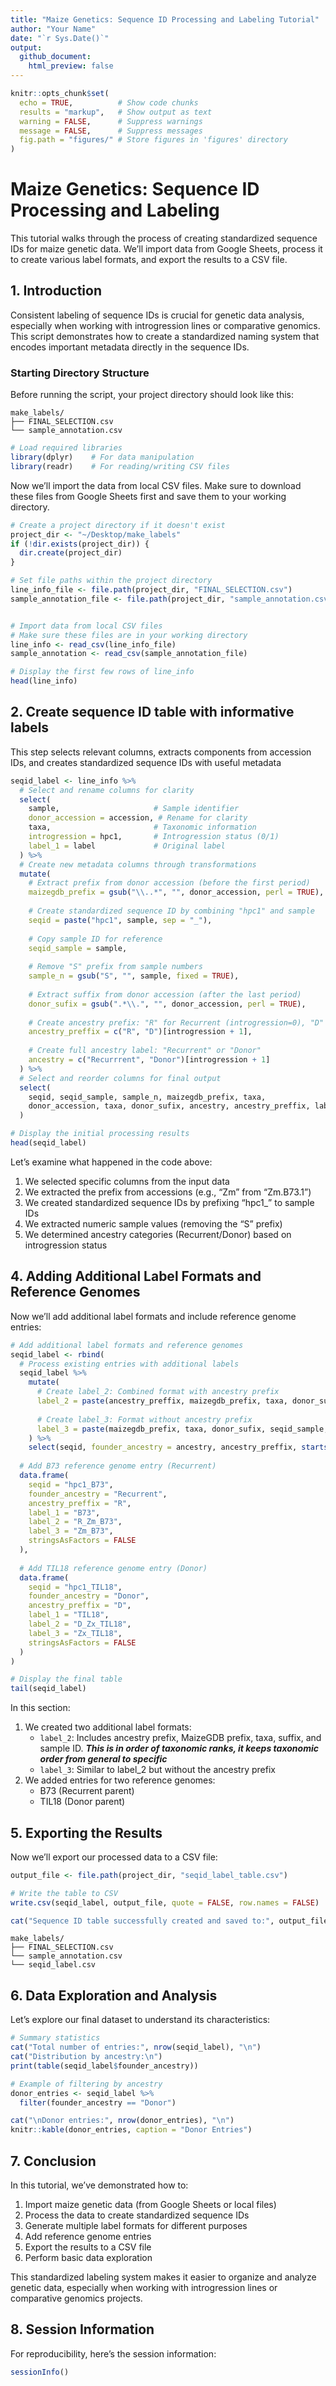 ```yaml
---
title: "Maize Genetics: Sequence ID Processing and Labeling Tutorial"
author: "Your Name"
date: "`r Sys.Date()`"
output: 
  github_document:
    html_preview: false
---
```


```r
knitr::opts_chunk$set(
  echo = TRUE,          # Show code chunks
  results = "markup",   # Show output as text
  warning = FALSE,      # Suppress warnings
  message = FALSE,      # Suppress messages
  fig.path = "figures/" # Store figures in 'figures' directory
)
```

# Maize Genetics: Sequence ID Processing and Labeling

This tutorial walks through the process of creating standardized sequence IDs for maize genetic data. We'll import data from Google Sheets, process it to create various label formats, and export the results to a CSV file.

## 1. Introduction

Consistent labeling of sequence IDs is crucial for genetic data analysis, especially when working with introgression lines or comparative genomics. This script demonstrates how to create a standardized naming system that encodes important metadata directly in the sequence IDs.

### Starting Directory Structure

Before running the script, your project directory should look like this:

```
make_labels/
├── FINAL_SELECTION.csv
└── sample_annotation.csv
```


```r
# Load required libraries
library(dplyr)    # For data manipulation
library(readr)    # For reading/writing CSV files
```

Now we'll import the data from local CSV files. Make sure to download these files from Google Sheets first and save them to your working directory.

```r

# Create a project directory if it doesn't exist
project_dir <- "~/Desktop/make_labels"
if (!dir.exists(project_dir)) {
  dir.create(project_dir)
}

# Set file paths within the project directory
line_info_file <- file.path(project_dir, "FINAL_SELECTION.csv")
sample_annotation_file <- file.path(project_dir, "sample_annotation.csv")


# Import data from local CSV files
# Make sure these files are in your working directory
line_info <- read_csv(line_info_file)
sample_annotation <- read_csv(sample_annotation_file)

# Display the first few rows of line_info
head(line_info)
```


## 2. Create sequence ID table with informative labels
This step selects relevant columns, extracts components from accession IDs, and creates standardized sequence IDs with useful metadata

```r
seqid_label <- line_info %>%
  # Select and rename columns for clarity
  select(
    sample,                     # Sample identifier
    donor_accession = accession, # Rename for clarity
    taxa,                       # Taxonomic information
    introgression = hpc1,       # Introgression status (0/1)
    label_1 = label             # Original label
  ) %>%
  # Create new metadata columns through transformations
  mutate(
    # Extract prefix from donor accession (before the first period)
    maizegdb_prefix = gsub("\\..*", "", donor_accession, perl = TRUE),
    
    # Create standardized sequence ID by combining "hpc1" and sample
    seqid = paste("hpc1", sample, sep = "_"),
    
    # Copy sample ID for reference
    seqid_sample = sample,
    
    # Remove "S" prefix from sample numbers
    sample_n = gsub("S", "", sample, fixed = TRUE),
    
    # Extract suffix from donor accession (after the last period)
    donor_sufix = gsub(".*\\.", "", donor_accession, perl = TRUE),
    
    # Create ancestry prefix: "R" for Recurrent (introgression=0), "D" for Donor (introgression=1)
    ancestry_preffix = c("R", "D")[introgression + 1],
    
    # Create full ancestry label: "Recurrent" or "Donor"
    ancestry = c("Recurrrent", "Donor")[introgression + 1]
  ) %>%
  # Select and reorder columns for final output
  select(
    seqid, seqid_sample, sample_n, maizegdb_prefix, taxa, 
    donor_accession, taxa, donor_sufix, ancestry, ancestry_preffix, label_1
  )

# Display the initial processing results
head(seqid_label)
```


Let's examine what happened in the code above:

1. We selected specific columns from the input data
2. We extracted the prefix from accessions (e.g., "Zm" from "Zm.B73.1")
3. We created standardized sequence IDs by prefixing "hpc1_" to sample IDs
4. We extracted numeric sample values (removing the "S" prefix)
5. We determined ancestry categories (Recurrent/Donor) based on introgression status

## 4. Adding Additional Label Formats and Reference Genomes

Now we'll add additional label formats and include reference genome entries:

```r
# Add additional label formats and reference genomes
seqid_label <- rbind(
  # Process existing entries with additional labels
  seqid_label %>%
    mutate(
      # Create label_2: Combined format with ancestry prefix
      label_2 = paste(ancestry_preffix, maizegdb_prefix, taxa, donor_sufix, seqid_sample, sep = "_"),
      
      # Create label_3: Format without ancestry prefix
      label_3 = paste(maizegdb_prefix, taxa, donor_sufix, seqid_sample, sep = "_")
    ) %>% 
    select(seqid, founder_ancestry = ancestry, ancestry_preffix, starts_with("label")),
  
  # Add B73 reference genome entry (Recurrent)
  data.frame(
    seqid = "hpc1_B73", 
    founder_ancestry = "Recurrent", 
    ancestry_preffix = "R",
    label_1 = "B73", 
    label_2 = "R_Zm_B73", 
    label_3 = "Zm_B73",
    stringsAsFactors = FALSE
  ),
  
  # Add TIL18 reference genome entry (Donor)
  data.frame(
    seqid = "hpc1_TIL18", 
    founder_ancestry = "Donor", 
    ancestry_preffix = "D",
    label_1 = "TIL18", 
    label_2 = "D_Zx_TIL18", 
    label_3 = "Zx_TIL18",
    stringsAsFactors = FALSE
  )
)

# Display the final table
tail(seqid_label)
```

In this section:

1. We created two additional label formats:
   - `label_2`: Includes ancestry prefix, MaizeGDB prefix, taxa, suffix, and sample ID.
                ***This is in order of taxonomic ranks, it keeps taxonomic order from general to specific***
   - `label_3`: Similar to label_2 but without the ancestry prefix
   
2. We added entries for two reference genomes:
   - B73 (Recurrent parent)
   - TIL18 (Donor parent)

## 5. Exporting the Results

Now we'll export our processed data to a CSV file:

```r

output_file <- file.path(project_dir, "seqid_label_table.csv")

# Write the table to CSV
write.csv(seqid_label, output_file, quote = FALSE, row.names = FALSE)

cat("Sequence ID table successfully created and saved to:", output_file, "\n")
```

```
make_labels/
├── FINAL_SELECTION.csv
└── sample_annotation.csv
└── seqid_label.csv
```

## 6. Data Exploration and Analysis

Let's explore our final dataset to understand its characteristics:

```r
# Summary statistics
cat("Total number of entries:", nrow(seqid_label), "\n")
cat("Distribution by ancestry:\n")
print(table(seqid_label$founder_ancestry))

# Example of filtering by ancestry
donor_entries <- seqid_label %>% 
  filter(founder_ancestry == "Donor")

cat("\nDonor entries:", nrow(donor_entries), "\n")
knitr::kable(donor_entries, caption = "Donor Entries")
```

## 7. Conclusion

In this tutorial, we've demonstrated how to:

1. Import maize genetic data (from Google Sheets or local files)
2. Process the data to create standardized sequence IDs
3. Generate multiple label formats for different purposes
4. Add reference genome entries
5. Export the results to a CSV file
6. Perform basic data exploration

This standardized labeling system makes it easier to organize and analyze genetic data, especially when working with introgression lines or comparative genomics projects.

## 8. Session Information

For reproducibility, here's the session information:

```r
sessionInfo()
```